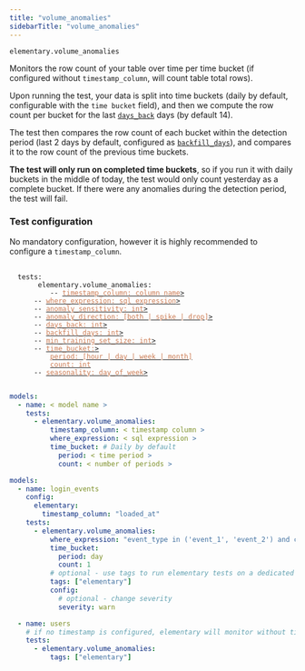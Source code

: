 ```yaml
---
title: "volume_anomalies"
sidebarTitle: "volume_anomalies"
---
```


`elementary.volume_anomalies`

Monitors the row count of your table over time per time bucket (if configured without `timestamp_column`, will count table total rows).

Upon running the test, your data is split into time buckets (daily by default, configurable with the `time bucket` field), 
and then we compute the row count per bucket for the last [`days_back`](/guides/anomaly-detection-configuration/days-back) days (by default 14).

The test then compares the row count of each bucket within the detection period (last 2 days by default, configured as [`backfill_days`](/guides/anomaly-detection-configuration/backfill-days)), 
and compares it to the row count of the previous time buckets.

**The test will only run on completed time buckets**, so if you run it with daily buckets in the middle of today, the test would only count yesterday as a complete bucket. 
If there were any anomalies during the detection period, the test will fail.


### Test configuration

No mandatory configuration, however it is highly recommended to configure a `timestamp_column`.

<pre>
 <code>
  tests:
    &nbsp;&nbsp; elementary.volume_anomalies:
      &nbsp;&nbsp;&nbsp; -- <a href="/guides/anomaly-detection-configuration/timestamp-column"><font color="#CD7D55">timestamp_column: column name</font>></a>
      -- <a href="/guides/anomaly-detection-configuration/where-expression"><font color="#CD7D55">where_expression: sql expression</font>></a>
      -- <a href="/guides/anomaly-detection-configuration/anomaly-sensitivity"><font color="#CD7D55">anomaly_sensitivity: int</font>></a>
      -- <a href="/guides/anomaly-detection-configuration/anomaly-direction"><font color="#CD7D55">anomaly_direction: [both | spike | drop]</font>></a>
      -- <a href="/guides/anomaly-detection-configuration/days-back"><font color="#CD7D55">days_back: int</font>></a>
      -- <a href="/guides/anomaly-detection-configuration/backfill-days"><font color="#CD7D55">backfill_days: int</font>></a>
      -- <a href="/guides/anomaly-detection-configuration/min-training-set-size"><font color="#CD7D55">min_training_set_size: int</font>></a>
      -- <a href="/guides/anomaly-detection-configuration/time-bucket"><font color="#CD7D55">time_bucket:</font>></a>
      &nbsp;&nbsp;&nbsp; <a href="/guides/anomaly-detection-configuration/time-bucket"><font color="#CD7D55">period: [hour | day | week | month]</font></a>
      &nbsp;&nbsp;&nbsp; <a href="/guides/anomaly-detection-configuration/time-bucket"><font color="#CD7D55">count: int</font></a>
      -- <a href="/guides/anomaly-detection-configuration/seasonality"><font color="#CD7D55">seasonality: day_of_week</font>></a>
 </code>
</pre>


<RequestExample>

```yml Models
models:
  - name: < model name >
    tests:
      - elementary.volume_anomalies:
          timestamp_column: < timestamp column >
          where_expression: < sql expression >
          time_bucket: # Daily by default
            period: < time period >
            count: < number of periods >
```

```yml Models example
models:
  - name: login_events
    config:
      elementary:
        timestamp_column: "loaded_at"
    tests:
      - elementary.volume_anomalies:
          where_expression: "event_type in ('event_1', 'event_2') and country_name != 'unwanted country'"
          time_bucket:
            period: day
            count: 1
          # optional - use tags to run elementary tests on a dedicated run
          tags: ["elementary"]
          config:
            # optional - change severity
            severity: warn

  - name: users
    # if no timestamp is configured, elementary will monitor without time filtering
    tests:
      - elementary.volume_anomalies:
          tags: ["elementary"]
```

</RequestExample>